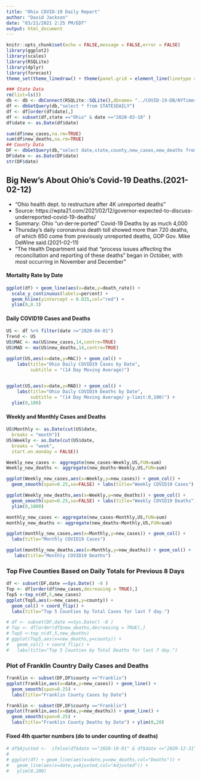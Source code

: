 ```yaml
---
title: "Ohio COVID-19 Daily Report"
author: "David Jackson"
date: "03/21/2021 2:25 PM/EDT"
output: html_document
---
```


```r
knitr::opts_chunk$set(echo = FALSE,message = FALSE,error = FALSE)
library(ggplot2)
library(scales)
library(RSQLite)
library(dplyr)
library(forecast)
theme_set(theme_linedraw() + theme(panel.grid = element_line(linetype = 'dashed')))
```

```r
### State Data
rm(list=ls())
db <- db <- dbConnect(RSQLite::SQLite(),dbname= "../COVID-19-DB/NYTimes.sqlite3")
df <- dbGetQuery(db,"select * from STATESDAILY")
df <- df[order(df$date),]
df <- subset(df,state =="Ohio" & date >="2020-03-10" )
df$date <- as.Date(df$date)

sum(df$new_cases,na.rm=TRUE)
sum(df$new_deaths,na.rm=TRUE)
## County Data
DF <- dbGetQuery(db,"select date,state,county,new_cases,new_deaths from  COUNTYDAILY where state='Ohio'")
DF$date <- as.Date(DF$date)
str(DF$date)
```

## Big New's About Ohio's Covid-19 Deaths.(2021-02-12)
* "Ohio health dept. to restructure after 4K unreported deaths"
* Source: https://wpta21.com/2021/02/12/governor-expected-to-discuss-underreported-covid-19-deaths/
* Summary: Ohio "un·der·re·ported" Covid-19 Deaths  by as much  4,000
* Thursday’s daily coronavirus death toll showed more than 720 deaths, of which 650 come from previously unreported deaths, GOP Gov. Mike DeWine said.(2021-02-11)
* "The Health Department said that “process issues affecting the reconciliation and reporting of these deaths” began in October, with most occurring in November and December"

#### Mortality Rate by Date

```r
ggplot(df) + geom_line(aes(x=date,y=death_rate)) +
  scale_y_continuous(labels=percent) +
  geom_hline(yintercept = 0.025,col="red") +
  ylim(0,0.3)

```

#### Daily COVID19 Cases and Deaths

```r

US <- df %>% filter(date >="2020-04-01")
Trend <- US
US$MAC <- ma(US$new_cases,14,centre=TRUE)
US$MAD <- ma(US$new_deaths,14,centre=TRUE)

ggplot(US,aes(x=date,y=MAC)) + geom_col() +
    labs(title="Ohio Daily COVID19 Cases by Date",
         subtitle = "(14 Day Moving Average)") 
  

ggplot(US,aes(x=date,y=MAD)) + geom_col() +
    labs(title="Ohio Daily COVID19 Deaths by Date",
         subtitle = "(14 Day Moving Average/ y-limit:0,100)") +
  ylim(0,100)
```

#### Weekly and Monthly Cases and Deaths

```r
US$Monthly <- as.Date(cut(US$date,
  breaks = "month"))
US$Weekly <- as.Date(cut(US$date,
  breaks = "week",
  start.on.monday = FALSE))
```
```r
Weekly_new_cases <- aggregate(new_cases~Weekly,US,FUN=sum)
Weekly_new_deaths <- aggregate(new_deaths~Weekly,US,FUN=sum)

```
```r
ggplot(Weekly_new_cases,aes(x=Weekly,y=new_cases)) + geom_col() +
  geom_smooth(span=0.25,se=FALSE) + labs(title="Weekly COVID19 Cases")

ggplot(Weekly_new_deaths,aes(x=Weekly,y=new_deaths)) + geom_col() +
  geom_smooth(span=0.25,se=FALSE) + labs(title="Weekly COVID19 Deaths") +
  ylim(0,1000)
```
```r
monthly_new_cases <- aggregate(new_cases~Monthly,US,FUN=sum)
monthly_new_deaths <- aggregate(new_deaths~Monthly,US,FUN=sum)
```
```r
ggplot(monthly_new_cases,aes(x=Monthly,y=new_cases)) + geom_col() +
  labs(title="Monthly COVID19 Cases")

ggplot(monthly_new_deaths,aes(x=Monthly,y=new_deaths)) + geom_col() +
   labs(title="Monthly COVID19 Deaths")
```

### Top Five Counties Based on Daily Totals for Previous 8 Days

```r
df <- subset(DF,date ==Sys.Date() -8 )
Top <- df[order(df$new_cases,decreasing = TRUE),]
Top5 <-top_n(df,5,new_cases)
ggplot(Top5,aes(x=new_cases,y=county)) +
  geom_col() + coord_flip() +
  labs(title="Top 5 Counties by Total Cases for last 7 day.")

# df <- subset(DF,date ==Sys.Date() -8 )
# Top <- df[order(df$new_deaths,decreasing = TRUE),]
# Top5 <-top_n(df,5,new_deaths)
# ggplot(Top5,aes(x=new_deaths,y=county)) +
#   geom_col() + coord_flip() +
#   labs(title="Top 5 Counties by Total Deaths for last 7 day.")

```

### Plot of Franklin Country Daily Cases and Deaths

```r
franklin <- subset(DF,DF$county =="Franklin")
ggplot(franklin,aes(x=date,y=new_cases)) + geom_line() +
  geom_smooth(span=0.25) +
  labs(title="Franklin County Cases by Date")

franklin <- subset(DF,DF$county =="Franklin")
ggplot(franklin,aes(x=date,y=new_deaths)) + geom_line() +
  geom_smooth(span=0.25) +
  labs(title="Franklin County Deaths by Date") + ylim(0,20)
```

#### Fixed 4th quarter numbers (do to under counting of deaths)

```r
# df$Ajusted <-  ifelse(df$date >="2020-10-01" & df$date <="2020-12-31",df$new_deaths + 40,df$new_deaths)
# 
# ggplot(df) + geom_line(aes(x=date,y=new_deaths,col="Deaths")) +
#   geom_line(aes(x=date,y=Ajusted,col="Adjusted")) +
#   ylim(0,200)
```

